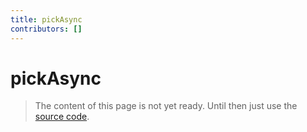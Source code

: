 ```yaml
---
title: pickAsync
contributors: []
---
```


# pickAsync

> The content of this page is not yet ready. Until then just use the [source code](https://github.com/fabian-hiller/valibot/blob/main/library/src/methods/pick/pickAsync.ts).
